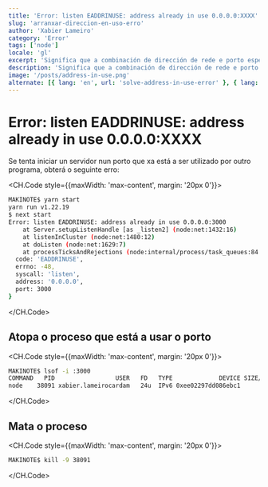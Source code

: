 ```yaml
---
title: 'Error: listen EADDRINUSE: address already in use 0.0.0.0:XXXX'
slug: 'arranxar-direccion-en-uso-erro'
author: 'Xabier Lameiro'
category: 'Error'
tags: ['node']
locale: 'gl'
excerpt: 'Significa que a combinación de dirección de rede e porto especificada na mensaxe de erro xa está a ser utilizada por outro proceso que se está executando no seu computador. Isto pode ocorrer cando se tenta iniciar un servidor nun porto que xa está a ser utilizado por outro programa.'
description: 'Significa que a combinación de dirección de rede e porto especificada na mensaxe de erro xa está a ser utilizada por outro proceso que se está executando no seu computador. Isto pode ocorrer cando se tenta iniciar un servidor nun porto que xa está a ser utilizado por outro programa.'
image: '/posts/address-in-use.png'
alternate: [{ lang: 'en', url: 'solve-address-in-use-error' }, { lang: 'es', url: 'resolver-direccion-en-uso-error' }]
---
```


# Error: listen EADDRINUSE: address already in use 0.0.0.0:XXXX

<Date date="01-02-2023" />

Se tenta iniciar un servidor nun porto que xa está a ser utilizado por outro programa, obterá o seguinte erro:

<CH.Code style={{maxWidth: 'max-content', margin: '20px 0'}}>

```bash
MAKINOTE$ yarn start
yarn run v1.22.19
$ next start
Error: listen EADDRINUSE: address already in use 0.0.0.0:3000
    at Server.setupListenHandle [as _listen2] (node:net:1432:16)
    at listenInCluster (node:net:1480:12)
    at doListen (node:net:1629:7)
    at processTicksAndRejections (node:internal/process/task_queues:84:21) {
  code: 'EADDRINUSE',
  errno: -48,
  syscall: 'listen',
  address: '0.0.0.0',
  port: 3000
}
```

</CH.Code>

## Atopa o proceso que está a usar o porto

<CH.Code style={{maxWidth: 'max-content', margin: '20px 0'}}>

```bash
MAKINOTE$ lsof -i :3000
COMMAND   PID                 USER   FD   TYPE             DEVICE SIZE/OFF NODE NAME
node    38091 xabier.lameirocardam   24u  IPv6 0xee02297dd086ebc1      0t0  TCP *:hbci (LISTEN)
```

</CH.Code>

## Mata o proceso

<CH.Code style={{maxWidth: 'max-content', margin: '20px 0'}}>

```bash
MAKINOTE$ kill -9 38091
```

</CH.Code>
